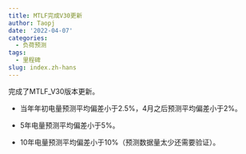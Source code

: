 ```yaml
---
title: MTLF完成V30更新
author: Taopj
date: '2022-04-07'
categories:
  - 负荷预测
tags:
  - 里程碑
slug: index.zh-hans
---
```


完成了MTLF_V30版本更新。

- 当年年初电量预测平均偏差小于2.5%，4月之后预测平均偏差小于2%。

- 5年电量预测平均偏差小于5%。

- 10年电量预测平均偏差小于10%（预测数据量太少还需要验证）。

